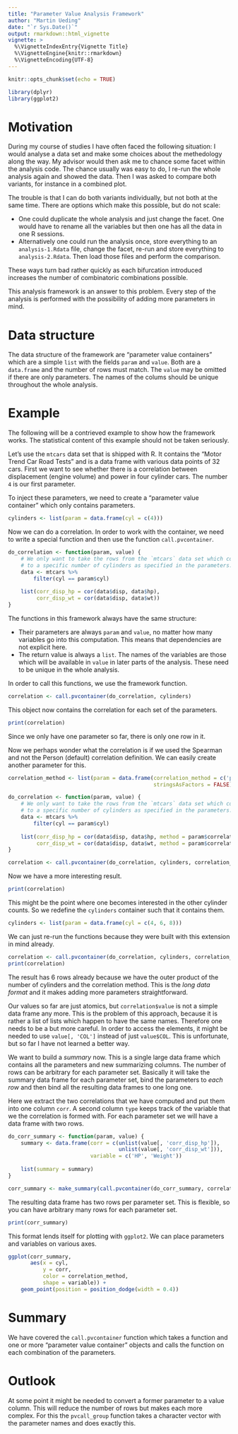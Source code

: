 ```yaml
---
title: "Parameter Value Analysis Framework"
author: "Martin Ueding"
date: "`r Sys.Date()`"
output: rmarkdown::html_vignette
vignette: >
  %\VignetteIndexEntry{Vignette Title}
  %\VignetteEngine{knitr::rmarkdown}
  %\VignetteEncoding{UTF-8}
---
```


```r
knitr::opts_chunk$set(echo = TRUE)

library(dplyr)
library(ggplot2)
```

# Motivation

During my course of studies I have often faced the following situation: I would analyse a data set and make some choices about the methedology along the way. My advisor would then ask me to chance some facet within the analysis code. The chance usually was easy to do, I re-run the whole analysis again and showed the data. Then I was asked to compare both variants, for instance in a combined plot.

The trouble is that I can do both variants individually, but not both at the same time. There are options which make this possible, but do not scale:

- One could duplicate the whole analysis and just change the facet. One would have to rename all the variables but then one has all the data in one R sessions.
- Alternatively one could run the analysis once, store everything to an `analysis-1.Rdata` file, change the facet, re-run and store everything to `analysis-2.Rdata`. Then load those files and perform the comparison.

These ways turn bad rather quickly as each bifurcation introduced increases the number of combinatoric combinations possible.

This analysis framework is an answer to this problem. Every step of the analysis is performed with the possibility of adding more parameters in mind.

# Data structure

The data structure of the framework are “parameter value containers” which are a simple `list` with the fields `param` and `value`. Both are a `data.frame` and the number of rows must match. The `value` may be omitted if there are only parameters. The names of the colums should be unique throughout the whole analysis.

# Example

The following will be a contrieved example to show how the framework works. The statistical content of this example should not be taken seriously.

Let's use the `mtcars` data set that is shipped with R. It contains the “Motor Trend Car Road Tests” and is a data frame with various data points of 32 cars. First we want to see whether there is a correlation between displacement (engine volume) and power in four cylinder cars. The number `4` is our first parameter.

To inject these parameters, we need to create a “parameter value container” which only contains parameters.

```r
cylinders <- list(param = data.frame(cyl = c(4)))
```

Now we can do a correlation. In order to work with the container, we need to write a special function and then use the function `call.pvcontainer`.

```r
do_correlation <- function(param, value) {
    # We only want to take the rows from the `mtcars` data set which correspond
    # to a specific number of cylinders as specified in the parameters.
    data <- mtcars %>%
        filter(cyl == param$cyl)
    
    list(corr_disp_hp = cor(data$disp, data$hp),
         corr_disp_wt = cor(data$disp, data$wt))
}
```

The functions in this framework always have the same structure:

- Their parameters are always `param` and `value`, no matter how many variables go into this computation. This means that dependencies are not explicit here.
- The return value is always a `list`. The names of the variables are those which will be available in `value` in later parts of the analysis. These need to be unique in the whole analysis.

In order to call this functions, we use the framework function.

```r
correlation <- call.pvcontainer(do_correlation, cylinders)
```

This object now contains the correlation for each set of the parameters.

```r
print(correlation)
```

Since we only have one parameter so far, there is only one row in it.

Now we perhaps wonder what the correlation is if we used the Spearman and not the Person (default) correlation definition. We can easily create another parameter for this.

```r
correlation_method <- list(param = data.frame(correlation_method = c('pearson', 'spearman'),
                                              stringsAsFactors = FALSE))
```


```r
do_correlation <- function(param, value) {
    # We only want to take the rows from the `mtcars` data set which correspond
    # to a specific number of cylinders as specified in the parameters.
    data <- mtcars %>%
        filter(cyl == param$cyl)
    
    list(corr_disp_hp = cor(data$disp, data$hp, method = param$correlation_method),
         corr_disp_wt = cor(data$disp, data$wt, method = param$correlation_method))
}

correlation <- call.pvcontainer(do_correlation, cylinders, correlation_method)
```

Now we have a more interesting result.

```r
print(correlation)
```

This might be the point where one becomes interested in the other cylinder counts. So we redefine the `cylinders` container such that it contains them.

```r
cylinders <- list(param = data.frame(cyl = c(4, 6, 8)))
```

We can just re-run the functions because they were built with this extension in mind already.

```r
correlation <- call.pvcontainer(do_correlation, cylinders, correlation_method)
print(correlation)
```

The result has 6 rows already because we have the outer product of the number of cylinders and the correlation method. This is the *long data format* and it makes adding more parameters straightforward.

Our values so far are just atomics, but `correlation$value` is not a simple data frame any more. This is the problem of this approach, because it is rather a list of lists which happen to have the same names. Therefore one needs to be a but more careful. In order to access the elements, it might be needed to use `value[, 'COL']` instead of just `value$COL`. This is unfortunate, but so far I have not learned a better way.

We want to build a *summary* now. This is a single large data frame which contains all the parameters and new summarizing columns. The number of rows can be arbitrary for each parameter set. Basically it will take the summary data frame for each parameter set, bind the parameters to *each row* and then bind all the resulting data frames to one long one.

Here we extract the two correlations that we have computed and put them into one column `corr`. A second column `type` keeps track of the variable that we the correlation is formed with. For each parameter set we will have a data frame with two rows.

```r
do_corr_summary <- function(param, value) {
    summary <- data.frame(corr = c(unlist(value[, 'corr_disp_hp']),
                                   unlist(value[, 'corr_disp_wt'])),
                          variable = c('HP', 'Weight'))
                          
    list(summary = summary)
}

corr_summary <- make_summary(call.pvcontainer(do_corr_summary, correlation))
```

The resulting data frame has two rows per parameter set. This is flexible, so you can have arbitrary many rows for each parameter set.

```r
print(corr_summary)
```

This format lends itself for plotting with `ggplot2`. We can place parameters and variables on various axes.

```r
ggplot(corr_summary,
       aes(x = cyl,
           y = corr,
           color = correlation_method,
           shape = variable)) +
    geom_point(position = position_dodge(width = 0.4))
```

# Summary

We have covered the `call.pvcontainer` function which takes a function and one or more “parameter value container” objects and calls the function on each combination of the parameters.

# Outlook

At some point it might be needed to convert a former parameter to a value column. This will reduce the number of rows but makes each more complex. For this the `pvcall_group` function takes a character vector with the parameter names and does exactly this.
